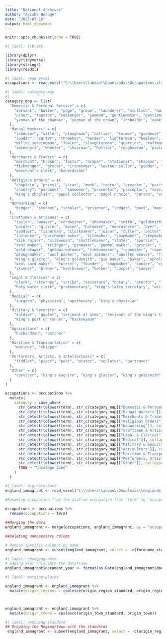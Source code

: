 ```yaml
---
title: "National Archives"
author: "Ayisha Beauge"
date: "2025-07-16"
output: html_document
---
```


```r
knitr::opts_chunk$set(echo = TRUE)
```


```r
#| label: library

library(dplyr)
library(tidyverse)
library(stringr)
library(readxl)


```


```r
#| label: read-excel
occupations <- read_excel("C:\\Users\\abeau\\Downloads\\Occupations.xlsx")

```


```r
#| label: category-map
#| 
category_map <- list(
  "Domestic & Personal Service" = c(
    "servant", "butler", "page", "groom", "launderer", "scullion", "nurse", "kitchen boy",
    "usher", "tapster", "messenger", "yeoman", "gentlewoman", "gentleman usher",
    "yeoman of the chamber", "yeoman of the crown", "innholder", "cook"
  ),
  "Manual Workers" = c(
    "labourer", "miller", "ploughman", "collier", "farmer", "gardener", "shepherd", "miner",
    "loader", "carter", "thresher", "herder", "lighterman", "keelman", "wainman",
    "miller servingman", "fowler", "slaughterman", "quarrier", "raffman", "workman",
    "swineherd", "wheeler", "shearman", "hellier", "roughmason", "pavier"
  ),
  "Merchants & Traders" = c(
    "merchant", "broker", "factor", "draper", "stationer", "chapman", "trader", "vintner",
    "fishmonger", "grocer", "ironmonger", "leather seller", "pedder", "vine setter",
    "merchant's clerk", "haberdasher"
  ),
  "Religious Orders" = c(
    "chaplain", "priest", "vicar", "monk", "rector", "preacher", "parish", "bishop", "friar",
    "chantry", "pardoner", "summoner", "precentor", "preceptor", "serving priest",
    "king's chaplain", "papal collector", "papal nuncio", "parson", "vagabond"
  ),
  "Nonworking" = c(
    "beggar", "student", "scholar", "prisoner", "lodger", "poet", "master of arts"
  ),
  "Craftsmen & Artisans" = c(
    "tailor", "weaver", "cordwainer", "shoemaker", "smith", "goldsmith", "carpenter",
    "painter", "glazier", "mason", "hatmaker", "embroiderer", "dyer", "tanner", "currier",
    "saddler", "fisherman", "clockmaker", "joiner", "cutler", "potter", "sculptor", "lapidary",
    "lastmaker", "parchment maker", "tilemaker", "soapmaker", "skepmaker", "instrument maker",
    "silk raiser", "silkwoman", "shuttlemaker", "slater", "spurrier", "swordmaker",
    "tent maker", "stringer", "pinmaker", "pommel maker", "grinder", "jerkin maker",
    "gold drawer", "goldwiredrawer", "ribbonmaker", "ropemaker", "roper", "shearing grinder",
    "ploughmaker", "wool packer", "wool spinner", "woollen weaver", "free mason",
    "king's glazier", "king's goldsmith", "pie baker", "baker", "upholsterer", "woodmaker",
    "wool card maker", "furrier", "founder", "soapmaker", "souter", "cobbler", "capper",
    "skinner", "brewer", "beerbrewer", "barber", "cooper", "sawyer"
  ),
  "Legal & Clerical" = c(
    "clerk", "attorney", "scribe", "secretary", "notary", "proctor", "lawyer",
    "holy water clerk", "prothonotary", "king's latin secretary", "writer"
  ),
  "Medical" = c(
    "surgeon", "physician", "apothecary", "king's physician"
  ),
  "Military & Security" = c(
    "soldier", "gaoler", "serjeant at arms", "serjeant of the king's trumpeters", "post",
    "king's post or runner", "hackneyman"
  ),
  "Agriculture" = c(
    "husbandman", "butcher"
  ),
  "Maritime & Transportation" = c(
    "mariner", "shipper"
  ),
  "Performers, Artists, & Intellectuals" = c(
    "fiddler", "piper", "poet", "orator", "sculptor", "portrayer"
  ),
  "Other" = c(
    "corviser", "king's esquire", "king's glazier", "king's goldsmith", "kempster", "pannierman"
  )
)

```



```r
occupations <- occupations %>%
  mutate(
    category = case_when(
      str_detect(tolower(term), str_c(category_map[["Domestic & Personal Service"]], collapse = "|")) ~ "Domestic & Personal Service",
      str_detect(tolower(term), str_c(category_map[["Manual Workers"]], collapse = "|")) ~ "Manual Workers",
      str_detect(tolower(term), str_c(category_map[["Merchants & Traders"]], collapse = "|")) ~ "Merchants & Traders",
      str_detect(tolower(term), str_c(category_map[["Religious Orders"]], collapse = "|")) ~ "Religious Orders",
      str_detect(tolower(term), str_c(category_map[["Nonworking"]], collapse = "|")) ~ "Nonworking",
      str_detect(tolower(term), str_c(category_map[["Craftsmen & Artisans"]], collapse = "|")) ~ "Craftsmen & Artisans",
      str_detect(tolower(term), str_c(category_map[["Legal & Clerical"]], collapse = "|")) ~ "Legal & Clerical",
      str_detect(tolower(term), str_c(category_map[["Medical"]], collapse = "|")) ~ "Medical",
      str_detect(tolower(term), str_c(category_map[["Military & Security"]], collapse = "|")) ~ "Military & Security",
      str_detect(tolower(term), str_c(category_map[["Agriculture"]], collapse = "|")) ~ "Agriculture",
      str_detect(tolower(term), str_c(category_map[["Maritime & Transportation"]], collapse = "|")) ~ "Maritime & Transportation",
      str_detect(tolower(term), str_c(category_map[["Performers, Artists, & Intellectuals"]], collapse = "|")) ~ "Performers, Artists, & Intellectuals",
      str_detect(tolower(term), str_c(category_map[["Other"]], collapse = "|")) ~ "Other",
      TRUE ~ "Uncategorized"
    )
  )

```




```r
#| label: big-data-base
england_immagrant <- read_excel("C:\\Users\\abeau\\Downloads\\englands_immigrants_cleaned.xlsx")
```

```r

#Renaming occupation from the atafram occupation from "term" to "occupatioon"
  
occupations <- occupations %>%
  rename(occupations = term)
```

```R
##Merging the data 
england_immagrant <- merge(occupations, england_immagrant, by = "occupations")

```

```r
##Deleting unnecessary colums 

# Remove specific columns by name
england_immagrant <- subset(england_immagrant, select = -c(forename_standard, particle, surname_standard, suffix, householder, person_notes, biographical_notes, aliases, social_statuses, archive, reference, part ))


```



```r
#| label: changing-date
# Adding year only into the dataframe
england_immagrant$document_year <- format(as.Date(england_immagrant$document_start_date), "%Y")
```


```r
#| label: merging-places

england_immagrant <- england_immagrant %>%
  mutate(origin_regions = coalesce(origin_region_standard, origin_region))



england_immagrant <- england_immagrant %>%
  mutate(origin_towns = coalesce(origin_town_standard, origin_town))
```


```r
#| label: removing-standard
## Dropping the Region/town with the standards 
 england_immagrant <- subset(england_immagrant, select = -c(origin_region_standard, origin_region, origin_town_standard, origin_town, document_start_date))



```
